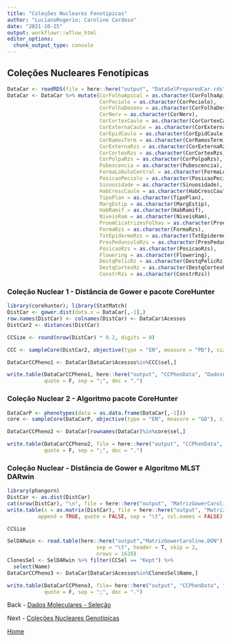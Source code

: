 ```yaml
---
title: "Coleções Nucleares Fenotípicas"
author: "LucianoRogerio; Caroline Cardoso"
date: "2021-10-25"
output: workflowr::wflow_html
editor_options:
  chunk_output_type: console
---
```


## Coleções Nucleares Fenotípicas

```r
DataCar <- readRDS(file = here::here("output", "DataSelPreparedCar.rds"))
DataCar <- DataCar %>% mutate(CorFolhaApical = as.character(CorFolhaApical),
                              CorPeciolo = as.character(CorPeciolo),
                              CorFolhaDesenv = as.character(CorFolhaDesenv),
                              CorNerv = as.character(CorNerv),
                              CorCortexCaule = as.character(CorCortexCaule),
                              CorExternaCaule = as.character(CorExternaCaule),
                              CorEpidCaule = as.character(CorEpidCaule),
                              CorRamosTerm = as.character(CorRamosTerm),
                              CorExternaRzs = as.character(CorExternaRzs),
                              CorCortexRzs = as.character(CorCortexRzs),
                              CorPolpaRzs = as.character(CorPolpaRzs),
                              Pubescencia = as.character(Pubescencia),
                              FormaLobuloCentral = as.character(FormaLobuloCentral),
                              PosicaoPeciolo = as.character(PosicaoPeciolo),
                              Sinuosidade = as.character(Sinuosidade),
                              HabCrescCaule = as.character(HabCrescCaule),
                              TipoPlan = as.character(TipoPlan),
                              MargEstip = as.character(MargEstip),
                              HabRamif = as.character(HabRamif),
                              NiveisRam = as.character(NiveisRam),
                              ProemCicatrizesFolhas = as.character(ProemCicatrizesFolhas),
                              FormaRzs = as.character(FormaRzs),
                              TxtEpidermeRzs = as.character(TxtEpidermeRzs),
                              PresPedunculoRzs = as.character(PresPedunculoRzs),
                              PosicaoRzs = as.character(PosicaoRzs),
                              Flowering = as.character(Flowering),
                              DestqPelicRz = as.character(DestqPelicRz),
                              DestqCortexRz = as.character(DestqCortexRz),
                              ConstrRzs = as.character(ConstrRzs))
```

### Coleção Nuclear 1 - Distância de Gower e pacote CoreHunter

```r
library(corehunter); library(StatMatch)
DistCar <- gower.dist(data.x = DataCar[,-1],)
row.names(DistCar) <- colnames(DistCar) <- DataCar$Acessos
DistCar2 <- distances(DistCar)

CCSize <- round(nrow(DistCar) * 0.2, digits = 0)

CCC <- sampleCore(DistCar2, objective(type = "EN", measure = "PD"), size = CCSize)

DataCarCCPheno1 <- DataCar[DataCar$Acessos%in%CCC$sel,]

write.table(DataCarCCPheno1, here::here("output", "CCPhenData", "DadosCCPheno1.CSV"),
            quote = F, sep = ";", dec = ".")
```

### Coleção Nuclear 2 - Algoritmo pacote CoreHunter

```r
DataCarP <- phenotypes(data = as.data.frame(DataCar[,-1]))
core <- sampleCore(DataCarP, objective(type = "EN", measure = "GD"), size = CCSize)

DataCarCCPheno2 <- DataCar[rownames(DataCar)%in%core$sel,]

write.table(DataCarCCPheno2, file = here::here("output", "CCPhenData", "DadosCCPheno2.CSV"),
            quote = F, sep = ";", dec = ".")
```

### Coleção Nuclear - Distância de Gower e Algoritmo MLST DARwin

```r
library(phangorn)
DistCar <- as.dist(DistCar)
cat(nrow(DistCar), "\n", file = here::here("output", "MatrizGowerCaroline.phy"))
write.table(x = as.matrix(DistCar), file = here::here("output", "MatrizGowerCaroline.phy"),
          append = TRUE, quote = FALSE, sep = "\t", col.names = FALSE)

CCSize
```




```r
SelDARwin <- read.table(here::here("output","MatrizGowerCaroline.DON"),
                             sep = "\t", header = T, skip = 2,
                             nrows = 1628)
ClonesSel <- SelDARwin %>% filter(CCSel == "Kept") %>%
  select(Name)
DataCarCCPheno3 <- DataCar[DataCar$Acessos%in%ClonesSel$Name,]

write.table(DataCarCCPheno3, file= here::here("output", "CCPhenData", "DadosCCPheno3.CSV"),
            quote = F, sep = ";", dec = ".")
```

Back - [Dados Moleculares - Seleção](GenoData.html)

Next - [Coleções Nucleares Genotípicas](CNGeno.html)

[Home](index.html)
